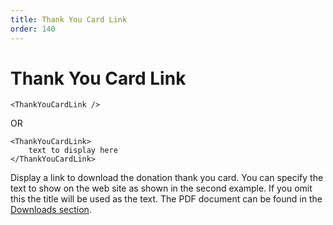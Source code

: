 ```yaml
---
title: Thank You Card Link
order: 140
---
```

# Thank You Card Link

```
<ThankYouCardLink />
```
OR
```
<ThankYouCardLink>
    text to display here
</ThankYouCardLink>
```
Display a link to download the donation thank you card. You can specify the text to show on the web site as shown in the second example. If you omit this the title will be used as the text. The PDF document can be found in the [Downloads section](/gently-hugged/contents/downloads/thank-you-card/).